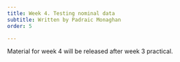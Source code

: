 ```yaml
---
title: Week 4. Testing nominal data
subtitle: Written by Padraic Monaghan
order: 5

---
```



Material for week 4 will be released after week 3 practical.
